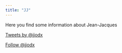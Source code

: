 ```yaml
---
title: "JJ"
---
```


Here you find some information about Jean-Jacques

<a class="twitter-timeline"
  href="https://twitter.com/jjodx">
Tweets by @jjodx
</a>




<a href="http://twitter.com/jjodx" class="twitter-follow-button" data-show-count="false">Follow @jjodx</a>
<script src="http://platform.twitter.com/widgets.js" type="text/javascript"></script>